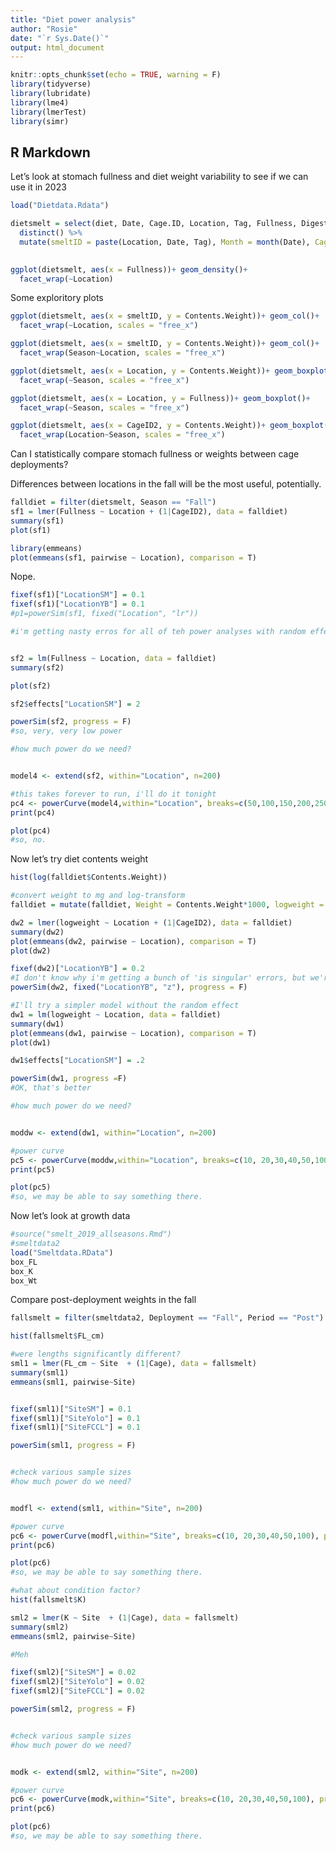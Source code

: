 ```yaml
---
title: "Diet power analysis"
author: "Rosie"
date: "`r Sys.Date()`"
output: html_document
---
```


```r
knitr::opts_chunk$set(echo = TRUE, warning = F)
library(tidyverse)
library(lubridate)
library(lme4)
library(lmerTest)
library(simr)
```

## R Markdown

Let's look at stomach fullness and diet weight variability to see if we can use it in 2023

```r
load("Dietdata.Rdata")

dietsmelt = select(diet, Date, Cage.ID, Location, Tag, Fullness, Digestion, Contents.Weight, Season) %>%
  distinct() %>%
  mutate(smeltID = paste(Location, Date, Tag), Month = month(Date), CageID2 = paste(Location, Cage.ID)) 
  

ggplot(dietsmelt, aes(x = Fullness))+ geom_density()+
  facet_wrap(~Location)

```

Some exploritory plots


```r
ggplot(dietsmelt, aes(x = smeltID, y = Contents.Weight))+ geom_col()+
  facet_wrap(~Location, scales = "free_x")

ggplot(dietsmelt, aes(x = smeltID, y = Contents.Weight))+ geom_col()+
  facet_wrap(Season~Location, scales = "free_x")

ggplot(dietsmelt, aes(x = Location, y = Contents.Weight))+ geom_boxplot()+
  facet_wrap(~Season, scales = "free_x")

ggplot(dietsmelt, aes(x = Location, y = Fullness))+ geom_boxplot()+
  facet_wrap(~Season, scales = "free_x")

ggplot(dietsmelt, aes(x = CageID2, y = Contents.Weight))+ geom_boxplot()+
  facet_wrap(Location~Season, scales = "free_x")


```

Can I statistically compare stomach fullness or weights between cage deployments?

Differences between locations in the fall will be the most useful, potentially.


```r
falldiet = filter(dietsmelt, Season == "Fall")
sf1 = lmer(Fullness ~ Location + (1|CageID2), data = falldiet)
summary(sf1)
plot(sf1)

library(emmeans)
plot(emmeans(sf1, pairwise ~ Location), comparison = T)
```

Nope. 

```r

fixef(sf1)["LocationSM"] = 0.1
fixef(sf1)["LocationYB"] = 0.1
#p1=powerSim(sf1, fixed("Location", "lr"))

#i'm getting nasty erros for all of teh power analyses with random effec tof cage and i on't know why


sf2 = lm(Fullness ~ Location, data = falldiet)
summary(sf2)

plot(sf2)

sf2$effects["LocationSM"] = 2

powerSim(sf2, progress = F)
#so, very, very low power

#how much power do we need?


model4 <- extend(sf2, within="Location", n=200)

#this takes forever to run, i'll do it tonight
pc4 <- powerCurve(model4,within="Location", breaks=c(50,100,150,200,250), progress =F)
print(pc4)

plot(pc4)
#so, no.

```

Now let's try diet contents weight

```r

hist(log(falldiet$Contents.Weight))

#convert weight to mg and log-transform
falldiet = mutate(falldiet, Weight = Contents.Weight*1000, logweight = log(Weight+1))

dw2 = lmer(logweight ~ Location + (1|CageID2), data = falldiet)
summary(dw2)
plot(emmeans(dw2, pairwise ~ Location), comparison = T)
plot(dw2)

fixef(dw2)["LocationYB"] = 0.2
#I don't know why i'm getting a bunch of 'is singular' errors, but we're still getting the power data
powerSim(dw2, fixed("LocationYB", "z"), progress = F)

#I'll try a simpler model without the random effect 
dw1 = lm(logweight ~ Location, data = falldiet)
summary(dw1)
plot(emmeans(dw1, pairwise ~ Location), comparison = T)
plot(dw1)

dw1$effects["LocationSM"] = .2

powerSim(dw1, progress =F)
#OK, that's better

#how much power do we need?


moddw <- extend(dw1, within="Location", n=200)

#power curve
pc5 <- powerCurve(moddw,within="Location", breaks=c(10, 20,30,40,50,100), progress =F)
print(pc5)

plot(pc5)
#so, we may be able to say something there.

```

Now let's look at growth data

```r
#source("smelt_2019_allseasons.Rmd")
#smeltdata2
load("Smeltdata.RData")
box_FL
box_K
box_Wt
```

Compare post-deployment weights in the fall

```r
fallsmelt = filter(smeltdata2, Deployment == "Fall", Period == "Post")

hist(fallsmelt$FL_cm)

#were lengths significantly different?
sml1 = lmer(FL_cm ~ Site  + (1|Cage), data = fallsmelt)
summary(sml1)
emmeans(sml1, pairwise~Site)


fixef(sml1)["SiteSM"] = 0.1
fixef(sml1)["SiteYolo"] = 0.1
fixef(sml1)["SiteFCCL"] = 0.1

powerSim(sml1, progress = F)


#check various sample sizes
#how much power do we need?


modfl <- extend(sml1, within="Site", n=200)

#power curve
pc6 <- powerCurve(modfl,within="Site", breaks=c(10, 20,30,40,50,100), progress =F)
print(pc6)

plot(pc6)
#so, we may be able to say something there.
```


```r
#what about condition factor?
hist(fallsmelt$K)

sml2 = lmer(K ~ Site  + (1|Cage), data = fallsmelt)
summary(sml2)
emmeans(sml2, pairwise~Site)

#Meh

fixef(sml2)["SiteSM"] = 0.02
fixef(sml2)["SiteYolo"] = 0.02
fixef(sml2)["SiteFCCL"] = 0.02

powerSim(sml2, progress = F)


#check various sample sizes
#how much power do we need?


modk <- extend(sml2, within="Site", n=200)

#power curve
pc6 <- powerCurve(modk,within="Site", breaks=c(10, 20,30,40,50,100), progress =F)
print(pc6)

plot(pc6)
#so, we may be able to say something there.


```



